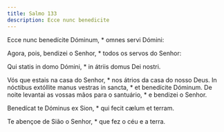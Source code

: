 ```yaml
---
title: Salmo 133
description: Ecce nunc benedicite
---
```


<div class="side-by-side not-content">

Ecce nunc benedícite Dóminum, * omnes servi Dómini:

Agora, pois, bendizei o Senhor, * todos os servos do Senhor:

Qui statis in domo Dómini, * in átriis domus Dei nostri.

Vós que estais na casa do Senhor, * nos átrios da casa do nosso Deus.
  In nóctibus extóllite manus vestras in sancta, * et benedícite Dóminum.
  De noite levantai as vossas mãos para o santuário, * e bendizei o Senhor.

Benedícat te Dóminus ex Sion, * qui fecit cælum et terram.

Te abençoe de Sião o Senhor, * que fez o céu e a terra.

</div>
